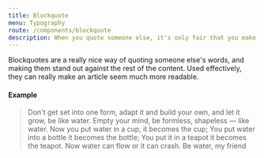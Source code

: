 ```yaml
---
title: Blockquote
menu: Typography
route: /components/blockquote
description: When you quote someone else, it's only fair that you make their words look as nice as possible
---
```



Blockquotes are a really nice way of quoting someone else's words, and making 
them stand out against the rest of the content. Used effectively, they can
really make an article seem much more readable.

#### Example

<Card border rounded padding="p-2" margin="my-4">
  <Blockquote cite="Bruce Lee">
    <p>Don't get set into one form, adapt it and build your own, and let it grow, be like water. Empty your mind, be formless, shapeless — like water. Now you put water in a cup, it becomes the cup; You put water into a bottle it becomes the bottle; You put it in a teapot it becomes the teapot. Now water can flow or it can crash. Be water, my friend</p>
  </Blockquote>
</Card>

<PropsTable component={Blockquote} />